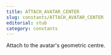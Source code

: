 ```yaml
---
title: ATTACH_AVATAR_CENTER
slug: constants/ATTACH_AVATAR_CENTER
editorial: stub
category: constants
---
```


<LSLConstant
	name="ATTACH_AVATAR_CENTER"
	type="integer"
	value="40"
/>

Attach to the avatar's geometric centre.
